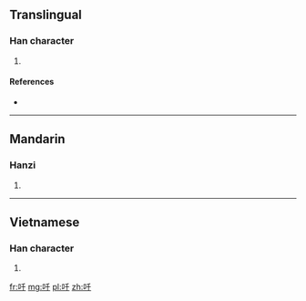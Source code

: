 ==Translingual==

===Han character===
{{Han char|rn=30|rad=口|as=03|sn=6|four=|canj=口竹十 (RHJ)|ids=⿰[[口]][[千]]}}

# {{defn|Han|sort=口03}}

====References====
* {{Han ref|kx=0174.130|dkj=03274|dj=0387.050|hdz=10579.030|uh=5400|ud=21504}}

----

==Mandarin==

===Hanzi===
{{cmn-hanzi|pin=[[miē]] ([[mie1]])|wg=mieh<sup>1</sup>}}

# {{defn|lang=cmn|sort=口03}}

----

==Vietnamese==

===Han character===
{{vi-hantu|[[xiên]]|rs=口03}}

# {{defn|lang=vi|sort=口03}}

[[fr:吀]]
[[mg:吀]]
[[pl:吀]]
[[zh:吀]]